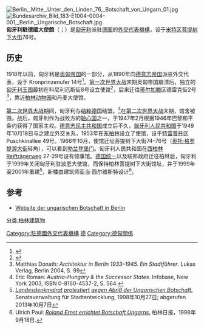 [[File:Berlin,_Mitte,_Unter_den_Linden_76,_Botschaft_von_Ungarn_01.jpg|right]]
[[File:Bundesarchiv_Bild_183-E1004-0004-001,_Berlin,_Ungarische_Botschaft.jpg|right]]
'''匈牙利駐德國大使館'''（{{lang-hu|Magyarország berlini nagykövetsége}}；{{lang-de|Ungarische Botschaft in Berlin}}）是[[匈牙利|匈牙利]]派驻[[德国|德国]]的[[外交代表機構|外交代表機構]]，设于[[米特区|米特区]][[菩提树下大街|菩提树下大街]]76号。

== 历史 ==
1918年以前，匈牙利是[[奥匈帝国|奥匈帝国]]的一部分，从1890年向[[德意志帝国|德意志帝国]]派驻外交代表，设于 Kronprinzenufer 14号<ref>{{Berliner Adressbuch|1913|3691|Behörden|Teil=Teil 2|Seite=15}}</ref>。[[第一次世界大战|第一次世界大战]]末期奥匈帝国崩溃后，独立的[[匈牙利王国|匈牙利王国]]最初在科尼利厄斯街8号设立使馆<ref>{{Berliner Adressbuch|1924|4213|Behörden|Teil=Teil 3|Seite=7}}</ref>，后来迁往[[蒂尔加滕|蒂尔加滕]]区德雷克街2号<ref>Matthias Donath: ''Architektur in Berlin 1933–1945. Ein Stadtführer''. Lukas Verlag, Berlin 2004, S. 99</ref>，靠近[[柏林动物园|柏林动物园]]和丹麦大使馆。

[[第二次世界大战|第二次世界大战]]期间，匈牙利与[[纳粹德国|纳粹德国]]结盟。<ref>Eric Roman: ''Austria-Hungary & the Successor States''. Infobase, New York 2003, ISBN 0-8160-4537-2, S. 564.</ref>在[[第二次世界大战|第二次世界大战]]末期，馆舍被毁。战后，匈牙利作为战败方的[[轴心国|轴心国]]之一，于1947年2月根据1946年巴黎和平条约获得了国家主权。[[德意志民主共和国|德意志民主共和国]]成立后不久，[[匈牙利人民共和国|匈牙利人民共和国]]于1949年10月18日与之建立外交关系，1953年在[[东柏林|东柏林]]设立了使馆，设于[[特雷普托|特雷普托]]区Puschkinallee 49号。1966年10月，使馆迁址菩提树下大街74–76号（[[威廉大街|奥托·格罗提渥大街]]转角），可以看到[[勃兰登堡门|勃兰登堡门]]。匈牙利人民共和国在[[西柏林|西柏林]]Reifträgerweg 27-29号设有领事馆。[[德国统一|德国统一]]以及联邦政府迁往柏林后，匈牙利于1999年关闭匈牙利驻波恩大使馆，而保持柏林菩提树下大街馆址，并于1999年至2001年重建<ref>[http://www.stadtentwicklung.berlin.de/denkmal/landesdenkmalrat/de/pressemitteilungen/presse_protest.shtml ''Landesdenkmalrat protestiert gegen Abriß der Ungarischen Botschaft''.] {{Wayback|url=http://www.stadtentwicklung.berlin.de/denkmal/landesdenkmalrat/de/pressemitteilungen/presse_protest.shtml |date=20160329000846 }} Senatsverwaltung für Stadtentwicklung, 1998年10月27日; abgerufen 2013年10月7日</ref>，新楼由建筑师亚当·西尔维斯特设计<ref>Ulrich Paul: [http://www.berliner-zeitung.de/archiv/arbeiten-beginnen-noch-1998-roland-ernst-errichtet-botschaft-ungarns,10810590,9481370.html ''Roland Ernst errichtet Botschaft Ungarns''.] {{Wayback|url=http://www.berliner-zeitung.de/archiv/arbeiten-beginnen-noch-1998-roland-ernst-errichtet-botschaft-ungarns,10810590,9481370.html |date=20151208140330 }} 柏林日报，1998年9月18日.</ref>。

== 参考 ==
* [http://www.mfa.gov.hu/kulkepviselet/DE/ Website der ungarischen Botschaft in Berlin]
<references />
{{駐德國外交代表機構}}
[[分类:柏林建筑物|分类:柏林建筑物]]
[[Category:駐德國外交代表機構|Category:駐德國外交代表機構]]
[[Category:匈牙利駐外機構|德]]
[[Category:德匈關係|Category:德匈關係]]